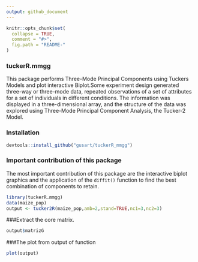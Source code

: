 ```yaml
---
output: github_document
---
```


<!-- README.md is generated from README.Rmd. Please edit that file -->

```r
knitr::opts_chunk$set(
  collapse = TRUE,
  comment = "#>",
  fig.path = "README-"
)
```
### tuckerR.mmgg

This package performs Three-Mode Principal Components using Tuckers Models and plot interactive Biplot.Some experiment design generated three-way or three-mode data, repeated observations of a set of attributes for a set of individuals in different conditions. The information was displayed in a three-dimensional array, and the structure of the data was explored using Three-Mode Principal
Component Analysis, the Tucker-2 Model. 

### Installation

```r
devtools::install_github("gusart/tuckerR_mmgg")
```
  
### Important contribution of this package
The most important contribution of this package are the interactive biplot graphics and the application of the `diffit()`  function to find the best combination of components to retain.

```r
library(tuckerR.mmgg)
data(maize_pop)
output <- tucker2R(maize_pop,amb=2,stand=TRUE,nc1=3,nc2=3)
```

###Extract the core matrix.

```r
output$matrizG  
```

###The plot from output of function

```r
plot(output) 
```

